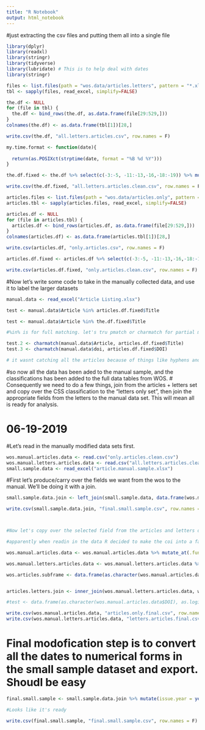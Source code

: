 ---
title: "R Notebook"
output: html_notebook
---

#just extracting the csv files and putting them all into a single file

```{r}
library(dplyr)
library(readxl)
library(stringr)
library(tidyverse)
library(lubridate) # This is to help deal with dates
library(stringr)


```

```{r}


files <- list.files(path = "wos.data/articles.letters", pattern = "*.xls", full.names = T)
tbl <- sapply(files, read_excel, simplify=FALSE) 

the.df <- NULL
for (file in tbl) {
  the.df <- bind_rows(the.df, as.data.frame(file[29:529,]))
}
colnames(the.df) <- as.data.frame(tbl[1])[28,]

write.csv(the.df, "all.letters.articles.csv", row.names = F)

```

```{r}

my.time.format <- function(date){
  
  return(as.POSIXct(strptime(date, format = "%B %d %Y")))
}

the.df.fixed <- the.df %>% select(c(-3:-5, -11:-13,-16,-18:-19)) %>% mutate_at(.funs = as.numeric ,.vars = c("Publication Year", "Volume", "Issue", "Beginning Page", "Ending Page", "Total Citations")) %>% mutate_at(.funs = my.time.format, .vars = "Publication Date") %>% mutate(day.of.month = day(`Publication Date`), month.of.year = month(`Publication Date`))%>% mutate(Number.of.authors = str_count(`Authors`, ';') + 1, nu.of.pages = ifelse(is.na(`Ending Page`), 1, `Ending Page` - `Beginning Page`))

write.csv(the.df.fixed, "all.letters.articles.clean.csv", row.names = F)
```



```{r}


articles.files <- list.files(path = "wos.data/articles.only", pattern = "*.xls", full.names = T)
articles.tbl <- sapply(articles.files, read_excel, simplify=FALSE) 

articles.df <- NULL
for (file in articles.tbl) {
  articles.df <- bind_rows(articles.df, as.data.frame(file[29:529,]))
}
colnames(articles.df) <- as.data.frame(articles.tbl[1])[28,]

write.csv(articles.df, "only.articles.csv", row.names = F)

articles.df.fixed <- articles.df %>% select(c(-3:-5, -11:-13,-16,-18:-19)) %>% mutate_at(.funs = as.numeric ,.vars = c("Publication Year", "Volume", "Issue", "Beginning Page", "Ending Page", "Total Citations")) %>% mutate_at(.funs = my.time.format, .vars = "Publication Date") %>% mutate(day.of.month = day(`Publication Date`), month.of.year = month(`Publication Date`))%>% mutate(Number.of.authors = str_count(`Authors`, ';') + 1, nu.of.pages = ifelse(is.na(`Ending Page`), 1, `Ending Page` - `Beginning Page`))

write.csv(articles.df.fixed, "only.articles.clean.csv", row.names = F)

```

#Now let's write some code to take in the manually collected data, and use it to label the larger datasets

```{r}

manual.data <- read_excel("Article Listing.xlsx")

test <- manual.data$Article %in% articles.df.fixed$Title

test <- manual.data$Article %in% the.df.fixed$Title

#%in% is for full matching. let's tru pmatch or charmatch for partial matching

test.2 <- charmatch(manual.data$Article, articles.df.fixed$Title)
test.3 <- charmatch(manual.data$doi, articles.df.fixed$DOI)

# it wasnt catching all the articles because of things like hyphens and spelling mistakes. So I did it manually. 06-14-2019

```

#so now all the data has been aded to the manual sample, and the classifications has been added to the full data tables from WOS.
# Consequently we need to do a few things, join from the articles + letters set and copy over the CSS classification to the "letters only set", then join the appropriate fields from the letters to the manual data set. This will mean all is ready for analysis.

# 06-19-2019

#Let's read in the manually modified data sets first.

```{r}
wos.manual.articles.data <- read.csv("only.articles.clean.csv")
wos.manual.letters.articles.data <- read.csv("all.letters.articles.clean.csv")
small.sample.data <- read_excel("article.manual.sample.xlsx")

```

#First let's produce/carry over the fields we want from the wos to the manual. We'll be doing it with a join.


```{r}

small.sample.data.join <- left_join(small.sample.data, data.frame(wos.manual.articles.data$DOI, wos.manual.articles.data$Number.of.authors) , by = c("doi" = "wos.manual.articles.data.DOI")) %>% select(-c(`Number of Authors`)) %>% rename(nu.authors = wos.manual.articles.data.Number.of.authors) %>% mutate_at(.funs = as.logical, .vars = c("Statistics", "Formulas", "Visuals", "Networks", "Simulation", "CSS", "SS", "Natural", "CS")) %>% mutate(Class = ifelse(`CSS` == T, "CSS", ifelse(`SS` == T, "SS", ifelse(`Natural`==T, "Natural", ifelse(`CS` == T, "CS", NA))))) %>% mutate_at(.funs = as.factor, .vars = c("Class")) %>% mutate(Journal = toupper(Journal)) %>% mutate_at(.funs = as.factor, .vars = c("Journal"))

write.csv(small.sample.data.join, "final.small.sample.csv", row.names = F)



#Now let's copy over the selected field from the articles and letters db to the just articles db and see if it all carries over.

#apparently when readin in the data R decided to make the coi into a factor. Need to chage it in the read-in data as a vhracter vector

wos.manual.articles.data <- wos.manual.articles.data %>% mutate_at(.funs = as.character, .vars = c("DOI"))

wos.manual.letters.articles.data <- wos.manual.letters.articles.data %>% mutate_at(.funs = as.character, .vars = c("DOI"))

wos.articles.subframe <- data.frame(as.character(wos.manual.articles.data$DOI), as.logical(wos.manual.articles.data$Selected)) %>% mutate_at(.funs = as.character, .vars = c("as.character.wos.manual.articles.data.DOI.")) %>% rename(DOI = as.character.wos.manual.articles.data.DOI.) %>% filter(!is.na(DOI)) #this works. turns out there were a few DOI NAs.


articles.letters.join <- inner_join(wos.manual.letters.articles.data, wos.articles.subframe, by = c("DOI" = "DOI")) #this put the "selected" column we put together in the articles only data set in the letters and articles combined df. We won't use it but it's there anyway

#test <- data.frame(as.character(wos.manual.articles.data$DOI), as.logical(wos.manual.articles.data$Selected)) %>% mutate_at(.funs = as.character, .vars = c("as.character.wos.manual.articles.data.DOI."))

write.csv(wos.manual.articles.data, "articles.only.final.csv", row.names = F)
write.csv(wos.manual.letters.articles.data, "letters.articles.final.csv", row.names = F)

```

# Final modofication step is to convert all the dates to numerical forms in the small sample dataset and export. Shoudl be easy


```{r}

final.small.sample <- small.sample.data.join %>% mutate(issue.year = year(Issue), issue.month = month(Issue), issue.day = day(Issue), received.year = year(Received), received.month = month(Received), received.day = day(Received), accepted.year = year(Accepted), accepted.month = month(Accepted), accepted.day = day(Accepted), time.to.acceptance = Accepted - Received, time.to.publish = Issue - Received, time.to.publish.from.acceptance = Issue - Accepted)

#Looks like it's ready

write.csv(final.small.sample, "final.small.sample.csv", row.names = F)

```

































